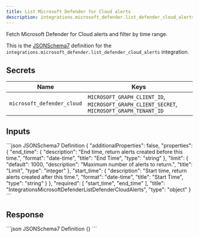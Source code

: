 ```yaml
---
title: List Microsoft Defender for Cloud alerts
description: integrations.microsoft_defender.list_defender_cloud_alerts
---
```


Fetch Microsoft Defender for Cloud alerts and filter by time range.

This is the [JSONSchema7](https://json-schema.org/draft-07/json-schema-release-notes) definition for the `integrations.microsoft_defender.list_defender_cloud_alerts` integration.


## Secrets
| Name | Keys |
| --- | --- |
| `microsoft_defender_cloud` | `MICROSOFT_GRAPH_CLIENT_ID`, `MICROSOFT_GRAPH_CLIENT_SECRET`, `MICROSOFT_GRAPH_TENANT_ID` |

## Inputs

<CodeGroup>
```json JSONSchema7 Definition
{
    "additionalProperties": false,
    "properties": {
        "end_time": {
            "description": "End time, return alerts created before this time.",
            "format": "date-time",
            "title": "End Time",
            "type": "string"
        },
        "limit": {
            "default": 1000,
            "description": "Maximum number of alerts to return.",
            "title": "Limit",
            "type": "integer"
        },
        "start_time": {
            "description": "Start time, return alerts created after this time.",
            "format": "date-time",
            "title": "Start Time",
            "type": "string"
        }
    },
    "required": [
        "start_time",
        "end_time"
    ],
    "title": "IntegrationsMicrosoftDefenderListDefenderCloudAlerts",
    "type": "object"
}
```

</CodeGroup>

## Response

<CodeGroup>
```json JSONSchema7 Definition
{}
```

</CodeGroup>
